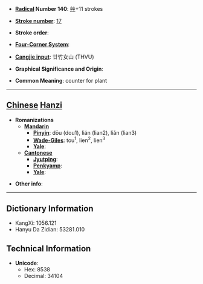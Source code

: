 * '''[[Wiktionary:Chinese radical index| Radical]] Number 140''': [[Wiktionary:Chinese radical index 艸|艸]]+11 strokes

* '''[[Wiktionary:Chinese total strokes index|Stroke number]]''': [[Wiktionary:Chinese total strokes index 17|17]]

* '''Stroke order''': 

* '''[[Wiktionary:Chinese four corner index|Four-Corner System]]''': 

* '''[[Wiktionary:Chinese Cangjie index|Cangjie input]]''': 廿竹女山 (THVU)

* '''Graphical Significance and Origin''': 

* '''Common Meaning''': counter for plant

----

== [[Chinese]] [[Hanzi]] ==

* '''Romanizations'''
** '''[[Mandarin]]'''
*** '''[[Pinyin]]''': dōu (dou1), lián (lian2), liǎn (lian3)
*** '''[[Wade-Giles]]''': tou<sup>1</sup>, lien<sup>2</sup>, lien<sup>3</sup>
*** '''[[Yale]]''': 
** '''[[Cantonese]]'''
*** '''[[Jyutping]]''':
*** '''[[Penkyamp]]''': 
*** '''[[Yale]]''': 

* '''Other info''': 

----

== Dictionary Information ==

* KangXi: 1056.121
* Hanyu Da Zidian: 53281.010

== Technical Information ==

* '''Unicode''':
** Hex: 8538
** Decimal: 34104
